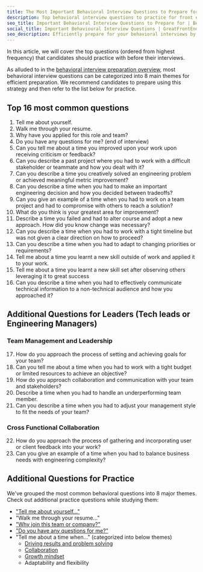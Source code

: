 ```yaml
---
title: The Most Important Behavioral Interview Questions to Prepare for
description: Top behavioral interview questions to practice for front end / web developers / software engineers. Includes additional questions for experienced level engineers.
seo_title: Important Behavioral Interview Questions to Prepare for | Behavioral Interview Guide
social_title: Important Behavioural Interview Questions | GreatFrontEnd
seo_description: Efficiently prepare for your behavioral interviews by tackling the most commonly asked questions first
---
```


In this article, we will cover the top questions (ordered from highest frequency) that candidates should practice with before their interviews.

As alluded to in the [behavioral interview preparation overview](/behavioral-interview-guidebook/), most behavioral interview questions can be categorized into 8 main themes for efficient preparation. We recommend candidates to prepare using this strategy and then refer to the list below for practice.

## Top 16 most common questions

1. Tell me about yourself.
1. Walk me through your resume.
1. Why have you applied for this role and team?
1. Do you have any questions for me? (end of interview)
1. Can you tell me about a time you improved upon your work upon receiving criticism or feedback?
1. Can you describe a past project where you had to work with a difficult stakeholder or teammate and how you dealt with it?
1. Can you describe a time you creatively solved an engineering problem or achieved meaningful metric improvement?
1. Can you describe a time when you had to make an important engineering decision and how you decided between tradeoffs?
1. Can you give an example of a time when you had to work on a team project and had to compromise with others to reach a solution?
1. What do you think is your greatest area for improvement?
1. Describe a time you failed and had to alter course and adopt a new approach. How did you know change was necessary?
1. Can you describe a time when you had to work with a tight timeline but was not given a clear direction on how to proceed?
1. Can you describe a time when you had to adapt to changing priorities or requirements?
1. Tell me about a time you learnt a new skill outside of work and applied it to your work.
1. Tell me about a time you learnt a new skill set after observing others leveraging it to great success
1. Can you describe a time when you had to effectively communicate technical information to a non-technical audience and how you approached it?

## Additional Questions for Leaders (Tech leads or Engineering Managers)

### Team Management and Leadership

17. How do you approach the process of setting and achieving goals for your team?
1. Can you tell me about a time when you had to work with a tight budget or limited resources to achieve an objective?
1. How do you approach collaboration and communication with your team and stakeholders?
1. Describe a time when you had to handle an underperforming team member.
1. Can you describe a time when you had to adjust your management style to fit the needs of your team?

### Cross Functional Collaboration

22. How do you approach the process of gathering and incorporating user or client feedback into your work?
1. Can you give an example of a time when you had to balance business needs with engineering complexity?

## Additional Questions for Practice

We've grouped the most common behavioral questions into 8 major themes. Check out additional practice questions while studying them:

- ["Tell me about yourself..."](/behavioral-interview-guidebook/self-introduction)
- "Walk me through your resume..."
- ["Why join this team or company?"](/behavioral-interview-guidebook/why-work-here)
- ["Do you have any questions for me?"](/behavioral-interview-guidebook/questions-to-ask)
- "Tell me about a time when..." (categorized into below themes)
  - [Driving results and problem solving](/behavioral-interview-guidebook/problem-solving)
  - [Collaboration](/behavioral-interview-guidebook/collaboration)
  - [Growth mindset](/behavioral-interview-guidebook/growth-mindset)
  - Adaptability and flexibility

